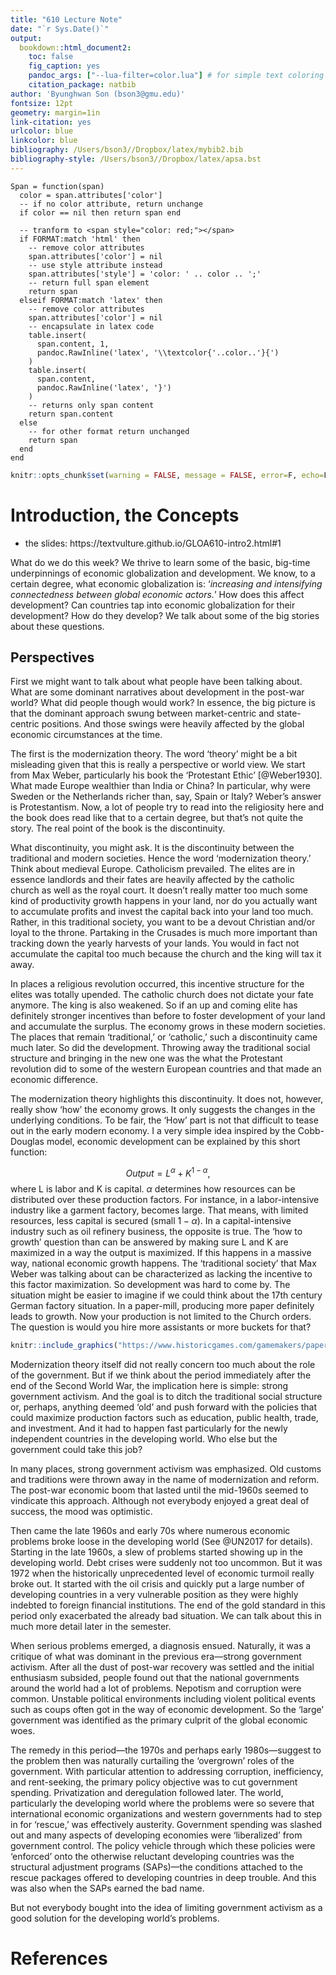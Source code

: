 ```yaml
---
title: "610 Lecture Note"
date: "`r Sys.Date()`"
output: 
  bookdown::html_document2: 
    toc: false
    fig_caption: yes
    pandoc_args: ["--lua-filter=color.lua"] # for simple text coloring
    citation_package: natbib 
author: 'Byunghwan Son (bson3@gmu.edu)'
fontsize: 12pt
geometry: margin=1in
link-citation: yes
urlcolor: blue
linkcolor: blue
bibliography: /Users/bson3//Dropbox/latex/mybib2.bib
bibliography-style: /Users/bson3//Dropbox/latex/apsa.bst 
---
```


```cat
Span = function(span)
  color = span.attributes['color']
  -- if no color attribute, return unchange
  if color == nil then return span end
  
  -- tranform to <span style="color: red;"></span>
  if FORMAT:match 'html' then
    -- remove color attributes
    span.attributes['color'] = nil
    -- use style attribute instead
    span.attributes['style'] = 'color: ' .. color .. ';'
    -- return full span element
    return span
  elseif FORMAT:match 'latex' then
    -- remove color attributes
    span.attributes['color'] = nil
    -- encapsulate in latex code
    table.insert(
      span.content, 1,
      pandoc.RawInline('latex', '\\textcolor{'..color..'}{')
    )
    table.insert(
      span.content,
      pandoc.RawInline('latex', '}')
    )
    -- returns only span content
    return span.content
  else
    -- for other format return unchanged
    return span
  end
end
```


```r

knitr::opts_chunk$set(warning = FALSE, message = FALSE, error=F, echo=F)

```



# Introduction, the [Concepts]{color='red'}

- the slides: https://textvulture.github.io/GLOA610-intro2.html#1

What do we do this week? We thrive to learn some of the basic, big-time underpinnings of economic globalization and development. We know, to a certain degree, what economic globalization is: '*increasing and intensifying connectedness between global economic actors.*' How does this affect development? Can countries tap into economic globalization for their development? How do they develop? We talk about some of the big stories about these questions.

## Perspectives

First we might want to talk about what people have been talking about. What are some dominant narratives about development in the post-war world? What did people though would work? In essence, the big picture is that the dominant approach swung between market-centric and state-centric positions. And those swings were heavily affected by the global economic circumstances at the time.

The first is the modernization theory. The word 'theory' might be a bit misleading given that this is really a perspective or world view. We start from Max Weber, particularly his book the 'Protestant Ethic' [@Weber1930]. What made Europe wealthier than India or China? In particular, why were Sweden or the Netherlands richer than, say, Spain or Italy? Weber's answer is Protestantism. Now, a lot of people try to read into the religiosity here and the book does read like that to a certain degree, but that's not quite the story. The real point of the book is the discontinuity. 

What discontinuity, you might ask. It is the discontinuity between the traditional and modern societies. Hence the word 'modernization theory.' Think about medieval Europe. Catholicism prevailed. The elites are in essence landlords and their fates are heavily affected by the catholic church as well as the royal court. It doesn't really matter too much some kind of productivity growth happens in your land, nor do you actually want to accumulate profits and invest the capital back into your land too much. Rather, in this traditional society, you want to be a devout Christian and/or loyal to the throne. Partaking in the Crusades is much more important than tracking down the yearly harvests of your lands. You would in fact not accumulate the capital too much because the church and the king will tax it away.

In places a religious revolution occurred, this incentive structure for the elites was totally upended. The catholic church does not dictate your fate anymore. The king is also weakened. So if an up and coming elite has definitely stronger incentives than before to foster development of your land and accumulate the surplus. The economy grows in these modern societies. The places that remain 'traditional,' or 'catholic,' such a discontinuity came much later. So did the development. Throwing away the traditional social structure and bringing in the new one was the what the Protestant revolution did to some of the western European countries and that made an economic difference. 

The modernization theory highlights this discontinuity. It does not, however, really show '[how]{color='green'}' the economy grows. It only suggests the changes in the underlying conditions. To be fair, the 'How' part is not that difficult to tease out in the early modern economy. I a very simple idea inspired by the Cobb-Douglas model, economic development can be explained by this short function:

$$
Output = L^\alpha + K^{1-\alpha},
$$
\noindent where L is labor and K is capital. $\alpha$ determines how resources can be distributed over these production factors. For instance, in a labor-intensive industry like a garment factory, \alpha becomes large. That means, with limited resources, less capital is secured (small $1-\alpha$). In a capital-intensive industry such as oil refinery business, the opposite is true. The 'how to growth' question than can be answered by making sure L and K are maximized in a way the output is maximized. If this happens in a massive way, national economic growth happens. The 'traditional society' that Max Weber was talking about can be characterized as lacking the incentive to this factor maximization. So development was hard to come by. The situation might be easier to imagine if we could think about the 17th century German factory situation. In a paper-mill, producing more paper definitely leads to growth. Now your production is not limited to the Church orders. The question is would you hire more assistants or more buckets for that?

```r

knitr::include_graphics("https://www.historicgames.com/gamemakers/papermill.jpg")

```

Modernization theory itself did not really concern too much about the role of the government. But if we think about the period immediately after the end of the Second World War, the implication here is simple: strong government activism. And the goal is to ditch the traditional social structure or, perhaps, anything deemed 'old' and push forward with the policies that could maximize production factors such as education, public health, trade, and investment. And it had to happen fast particularly for the newly independent countries in the developing world. Who else but the government could take this job?

In many places, strong government activism was emphasized. Old customs and traditions were thrown away in the name of modernization and reform. The post-war economic boom that lasted until the mid-1960s seemed to vindicate this approach. Although not everybody enjoyed a great deal of success, the mood was optimistic.

Then came the late 1960s and early 70s where numerous economic problems broke loose in the developing world (See @UN2017 for details). Starting in the late 1960s, a slew of problems started showing up in the developing world. Debt crises were suddenly not too uncommon. But it was 1972 when the historically unprecedented level of economic turmoil really broke out. It started with the oil crisis and quickly put a large number of developing countries in a very vulnerable position as they were highly indebted to foreign financial institutions. The end of the gold standard in this period only exacerbated the already bad situation. We can talk about this in much more detail later in the semester.

When serious problems emerged, a diagnosis ensued. Naturally, it was a critique of what was dominant in the previous era---strong government activism. After all the dust of post-war recovery was settled and the initial enthusiasm subsided, people found out that the national governments around the world had a lot of problems. Nepotism and corruption were common. Unstable political environments including violent political events such as coups often got in the way of economic development. So the 'large' government was identified as the primary culprit of the global economic woes.

The remedy in this period---the 1970s and perhaps early 1980s---suggest to the problem then was naturally curtailing the 'overgrown' roles of the government. With particular attention to addressing corruption, inefficiency, and rent-seeking, the primary policy objective was to cut government spending. Privatization and deregulation followed later. The world, particularly the developing world where the problems were so severe that international economic organizations and western governments had to step in for 'rescue,' was effectively austerity. Government spending was slashed out and many aspects of developing economies were 'liberalized' from government control. The policy vehicle through which these policies were 'enforced' onto the otherwise reluctant developing countries was the structural adjustment programs (SAPs)---the conditions attached to the rescue packages offered to developing countries in deep trouble. And this was also when the SAPs earned the bad name.

But not everybody bought into the idea of limiting government activism as a good solution for the developing world's problems.






# References {-}



